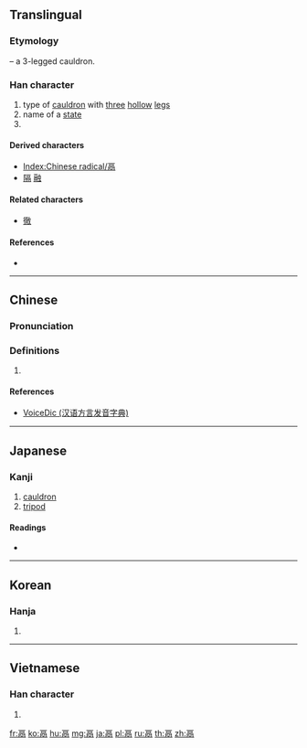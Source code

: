 {{character info/new}}
==Translingual==
{{stroke order|type=animate}}

===Etymology===
{{Han etyl}}
{{liushu|p}} – a 3-legged cauldron.

===Han character===
{{Han char|rn=193|rad=鬲|as=00|sn=10|canj=MRBL|four=10227}}

# type of [[cauldron]] with [[three]] [[hollow]] [[leg]]s
# name of a [[state]]
# {{mul-kangxi radical-def}}

====Derived characters====
* [[Index:Chinese radical/鬲]]
* [[隔]] [[融]]

====Related characters====
* [[徹]] {{qualifier|earlier forms also had a pot, later replaced with 育}}

====References====
* {{Han ref|kx=1458.200|dkj=45672|dj=1991.020|hdz=74587.010|uh=9B32|ud=39730|bh=B0AC|bd=45228}}

----

==Chinese==
{{zh-forms}}

===Pronunciation===
{{zh-pron
|m=gé,lì
|c=gaak3,lik6
|h=pfs=kak, li̍t, lit
|mn=kek/le̍k
|w=
|mc=y
|oc=y
|ma=|ma2=
|cat=n
}}

===Definitions===
{{zh-hanzi}}

# {{rfdef|lang=zh}}

====References====
* [http://cn.voicedic.com/ VoiceDic (汉语方言发音字典)]

----

==Japanese==

===Kanji===
{{ja-kanji|grade=|rs=鬲00}}

# [[cauldron]]
# [[tripod]]

====Readings====
* {{ja-readings|on=[[れき]] (reki), [[かく]] (kaku)|kun=[[かなえ]] (kanae)}}

----

==Korean==

===Hanja===
{{ko-hanja|hangeul=격|eumhun=|rv=gyeok|mr=kyŏk|y=kyek}}
{{ko-hanja|hangeul=력|eumhun=|rv=|mr=|y=}}

# {{defn|lang=ko|sort=鬲00}}

----

==Vietnamese==

===Han character===
{{vi-hantu|[[cách]]|rs=鬲00}}

# {{defn|lang=vi|sort=鬲00}}

[[Category:CJKV radicals| ]]

[[fr:鬲]]
[[ko:鬲]]
[[hu:鬲]]
[[mg:鬲]]
[[ja:鬲]]
[[pl:鬲]]
[[ru:鬲]]
[[th:鬲]]
[[zh:鬲]]